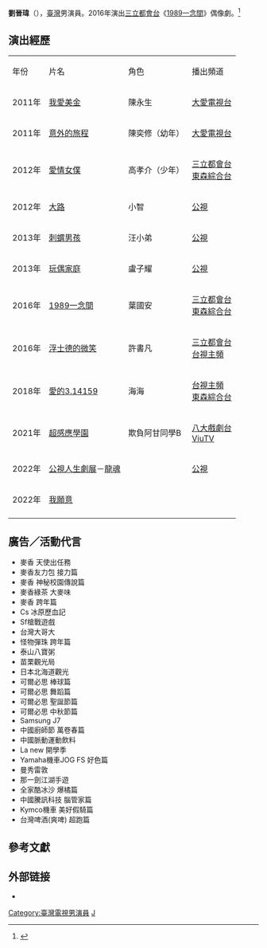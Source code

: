 {{Infobox entertainer
| name = 劉晉瑋
| type = 男藝人
| image = 
| image_size = 
| caption = 
| romanized_name = 
| english_name = Andrew Liu
| nickname = Andrew
| nationality = {{ROC}}
| birth_name = {{birth_date_and_age|2000|2|15}}
| birth_place = {{TWN}}
| death_date = 
| death_place = 
| occupation = [[演員|演員]]
| language = 
| alma_mater = 淡江大學電機系系統組<br>市立南港高工電機科
| religion = 
| spouse = 
| instrument = 小提琴 吉他
| debut_date = 
| debut_work = 
| famous_works = [[1989一念間|1989一念間]]
| notable_roles = 
| years_active = 
| label = 
| agent_company = 旋轉娛樂有限公司
| 活躍年代 = 2011年－至今
| website = 
| IMDb = 6760264
}}
'''劉晉瑋'''（{{bd|2000年|2月15日}}），[[臺灣|臺灣]]男演員。2016年演出[[三立都會台|三立都會台]]《[[1989一念間|1989一念間]]》偶像劇。<ref>{{cite news | language = zh | url = https://star.ettoday.net/news/1202592 | title = 《1989》真真弟2年長成歐巴！　帥勾「姊姊」邵雨薇告白：永不分離 | publisher = ETtoday星光雲-ETtoday新聞雲 | date = 2018-06-30 | accessdate = 2022-03-04 | archive-date = 2022-03-04 | archive-url = https://web.archive.org/web/20220304033430/https://star.ettoday.net/news/1202592 | dead-url = no }}</ref>

== 演出經歷 ==
{|class="wikitable"
|-style="background:skyblue;color:black;font-weight:bold;text-align:center;"
|年份||片名||角色||播出頻道
|-
|2011年||[[我愛美金|我愛美金]]||陳永生||[[大愛電視台|大愛電視台]]
|-
|2011年||[[意外的旅程|意外的旅程]]||陳奕修（幼年）||[[大愛電視台|大愛電視台]]
|-
|2012年||[[愛情女僕|愛情女僕]]||高孝介（少年）||[[三立都會台|三立都會台]]<br/>[[東森綜合台|東森綜合台]]
|-
|2012年||[[大路|大路]]||小智||[[公視|公視]]
|-
|2013年||[[刺蝟男孩|刺蝟男孩]]||汪小弟||[[公視|公視]]
|-
|2013年||[[玩偶家庭|玩偶家庭]]||盧子耀||[[公視|公視]]
|-
|2016年||[[1989一念間|1989一念間]]||葉國安||[[三立都會台|三立都會台]]<br/>[[東森綜合台|東森綜合台]]
|-
|2016年||[[浮士德的微笑|浮士德的微笑]]||許書凡||[[三立都會台|三立都會台]]<br/>[[台視主頻|台視主頻]]
|-
|2018年||[[愛的3.14159|愛的3.14159]]||海海||[[台視主頻|台視主頻]]<br/>[[東森綜合台|東森綜合台]]
|-
|2021年||[[超感應學園|超感應學園]]||欺負阿甘同學B||[[八大戲劇台|八大戲劇台]]<br/>[[ViuTV|ViuTV]]
|-
|2022年||[[公視人生劇展|公視人生劇展]]－[[龍魂|龍魂]]||||[[公視|公視]]
|-
|2022年||[[我願意_(電視劇)|我願意]]||||
|-
|}

==廣告／活動代言==
*麥香 天使出任務
*麥香友力包 接力篇
*麥香 神秘校園傳說篇
*麥香綠茶 大麥味
*麥香 跨年篇
*Cs 冰原歷血記
*Sf槍戰遊戲
*台灣大哥大
*怪物彈珠 跨年篇
*泰山八寶粥
*苗栗觀光局
*日本北海道觀光
*可爾必思 棒球篇
*可爾必思 舞蹈篇
*可爾必思 聖誕節篇 
*可爾必思 中秋節篇
*Samsung J7
*中國廚師節 萬卷春篇
*中國脈動運動飲料
*La new 開學季
*Yamaha機車JOG FS 好色篇
*曼秀雷敦
*那一劍江湖手遊
*全家酷冰沙 爆橘篇
*中國騰訊科技 腦管家篇
*Kymco機車 美好假騎篇
*台灣啤酒(爽啤) 超跑篇

== 參考文獻 ==
{{reflist}}

== 外部链接 ==
*{{facebook|AndrewLiu0215/|劉晉瑋 Andrew Liu}}

[[Category:臺灣電視男演員|Category:臺灣電視男演員]]
[[Category:刘姓|J]]